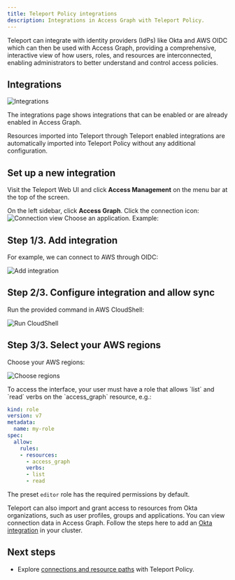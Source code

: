 ```yaml
---
title: Teleport Policy integrations
description: Integrations in Access Graph with Teleport Policy.
---
```


Teleport can integrate with identity providers (IdPs) like Okta and AWS OIDC 
which can then be used with Access Graph, providing a comprehensive, 
interactive view of how users, roles, and resources are interconnected, 
enabling administrators to better understand and control access policies.

## Integrations

![Integrations](../../../../img/access-graph/integrations.png)

The integrations page shows integrations that can be enabled or are already enabled in Access Graph.

<Admonition title="Note" type="tip">
Resources imported into Teleport through Teleport enabled integrations are automatically imported into
Teleport Policy without any additional configuration.
</Admonition>

## Set up a new integration

Visit the Teleport Web UI and click **Access Management** on the menu bar at the
top of the screen. 

On the left sidebar, click **Access Graph**. Click the connection icon: 
![Connection view](../../../../img/access-graph/connection_view.png) 
Choose an application. Example:

## Step 1/3. Add integration 

For example, we can connect to AWS through OIDC:

![Add integration](../../../../img/access-graph/aws_enable_sync_access_graph_step2.png)

## Step 2/3. Configure integration and allow sync

Run the provided command in AWS CloudShell:

![Run CloudShell](../../../../img/access-graph/aws_enable_sync_access_graph_step2.png)

## Step 3/3. Select your AWS regions

Choose your AWS regions:

![Choose regions](../../../../img/access-graph/aws_access_graph_regions_step3.png)

<Admonition type="note">
To access the interface, your user must have a role that allows `list` and `read` verbs on the `access_graph` resource, e.g.:  

```yaml
kind: role
version: v7
metadata:
  name: my-role
spec:
  allow:
    rules:
    - resources:
      - access_graph
      verbs:
      - list
      - read
```

The preset `editor` role has the required permissions by default.
</Admonition>

Teleport can also import and grant access to resources from Okta organizations, such as user profiles, groups and applications. You can view connection data in Access Graph. Follow the steps here to add an [Okta 
integration](../../../enroll-resources/application-access/okta/hosted-guide.mdx) in your cluster.

## Next steps
- Explore [connections and resource paths](./policy-connections.mdx) with Teleport Policy.

